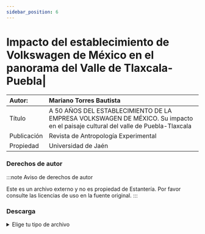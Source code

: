 ```yaml
---
sidebar_position: 6
---
```

# Impacto del establecimiento de Volkswagen de México en el panorama del Valle de Tlaxcala-Puebla|

|Autor:| Mariano Torres Bautista |
|:--|:--|
|Título|A 50 AÑOS DEL ESTABLECIMIENTO DE LA EMPRESA VOLKSWAGEN DE MÉXICO. Su impacto en el paisaje cultural del valle de Puebla-Tlaxcala |
|Publicación|Revista de Antropología Experimental|
|Propiedad|Universidad de Jaén|

### Derechos de autor
    
:::note Aviso de derechos de autor

Este es un archivo externo y no es propiedad de Estantería. Por favor consulte las licencias de uso en la fuente original.
:::

### Descarga
<details>
  <summary>Elige tu tipo de archivo</summary>
    <div>
        <a href="url"> 📥 Impacto del establecimiento de Volkswagen de México en el panorama del Valle de Tlaxcala-Puebla(PDF)</a>
        </div>      
</details>
